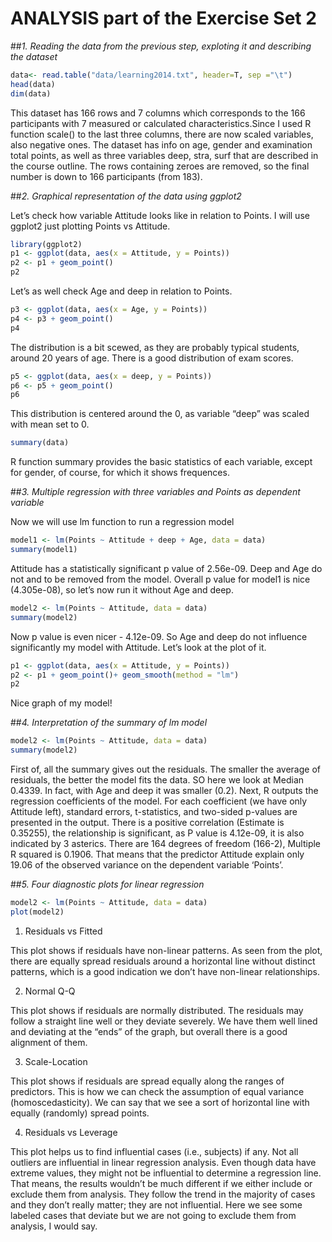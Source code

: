 # ANALYSIS part of the Exercise Set 2

\vspace{20pt}

##*1. Reading the data from the previous step, exploting it and describing the dataset*


```r
data<- read.table("data/learning2014.txt", header=T, sep ="\t")
head(data)
dim(data)
```
This dataset has 166 rows and 7 columns which corresponds to the 166 participants with 7 measured or calculated characteristics.Since I used R function scale() to the last three columns, there are now scaled variables, also negative ones. The dataset has info on age, gender and examination total points, as well as three variables deep, stra, surf that are described in the course outline. The rows containing zeroes are removed, so the final number is down to 166 participants (from 183).


##*2. Graphical representation of the data using ggplot2*

Let's check how variable Attitude looks like in relation to Points. I will use ggplot2 just plotting Points vs Attitude.

```r
library(ggplot2)
p1 <- ggplot(data, aes(x = Attitude, y = Points))
p2 <- p1 + geom_point()
p2
```

Let's as well check Age and deep in relation to Points.
```r
p3 <- ggplot(data, aes(x = Age, y = Points))
p4 <- p3 + geom_point()
p4
```

The distribution is a bit scewed, as they are probably typical students, around 20 years of age. There is a good distribution of exam scores.
```r
p5 <- ggplot(data, aes(x = deep, y = Points))
p6 <- p5 + geom_point()
p6
```

This distribution is centered around the 0,  as variable "deep" was scaled with mean set to 0.

```r
summary(data)
```

R function summary provides the basic statistics of each variable, except for gender, of course, for which it shows frequences.


##*3. Multiple regression with three variables and Points as dependent variable*

Now we will use lm function to run a regression model
```r
model1 <- lm(Points ~ Attitude + deep + Age, data = data)
summary(model1)
```

Attitude has a statistically significant p value of 2.56e-09. Deep and Age do not and to be removed from the model. Overall p value for model1 is nice (4.305e-08), so let's now run it without Age and deep.

```r
model2 <- lm(Points ~ Attitude, data = data)
summary(model2)
```

Now p value is even nicer - 4.12e-09. So Age and deep do not influence significantly my model with Attitude. Let's look at the plot of it.
```r
p1 <- ggplot(data, aes(x = Attitude, y = Points))
p2 <- p1 + geom_point()+ geom_smooth(method = "lm")
p2
```

Nice graph of my model!


##*4. Interpretation of the summary of lm model*

```r
model2 <- lm(Points ~ Attitude, data = data)
summary(model2)
```

First of, all the summary gives out the residuals.  The smaller the average of residuals, the better the model fits the data. SO here we look at Median 0.4339. In fact, with Age and deep it was smaller (0.2).
Next, R outputs the regression coefficients of the model. For each coefficient (we have only Attitude left), standard errors, t-statistics, and two-sided p-values are presented in the output. There is a positive correlation (Estimate is 0.35255), the relationship is significant, as P value is 4.12e-09, it is also indicated by 3 asterics. There are 164 degrees of freedom (166-2), Multiple R squared is 0.1906. That means that the predictor Attitude explain only 19.06 of the observed variance on the dependent variable ‘Points’.

##*5. Four diagnostic plots for linear regression*

```r
model2 <- lm(Points ~ Attitude, data = data)
plot(model2)
```

1. Residuals vs Fitted

This plot shows if residuals have non-linear patterns.  As seen from the plot, there are equally spread residuals around a horizontal line without distinct patterns, which is a good indication we don’t have non-linear relationships.

2. Normal Q-Q

This plot shows if residuals are normally distributed. The residuals may follow a straight line well or  they deviate severely. We have them well lined and deviating at the "ends" of the graph, but overall there is a good alignment of them. 

3. Scale-Location

This plot shows if residuals are spread equally along the ranges of predictors. This is how we can check the assumption of equal variance (homoscedasticity). We can say that we see a sort of horizontal line with equally (randomly) spread points.

4. Residuals vs Leverage

This plot helps us to find influential cases (i.e., subjects) if any. Not all outliers are influential in linear regression analysis. Even though data have extreme values, they might not be influential to determine a regression line. That means, the results wouldn’t be much different if we either include or exclude them from analysis. They follow the trend in the majority of cases and they don’t really matter; they are not influential. Here we see some labeled cases that deviate but we are not going to exclude them from analysis, I would say.

